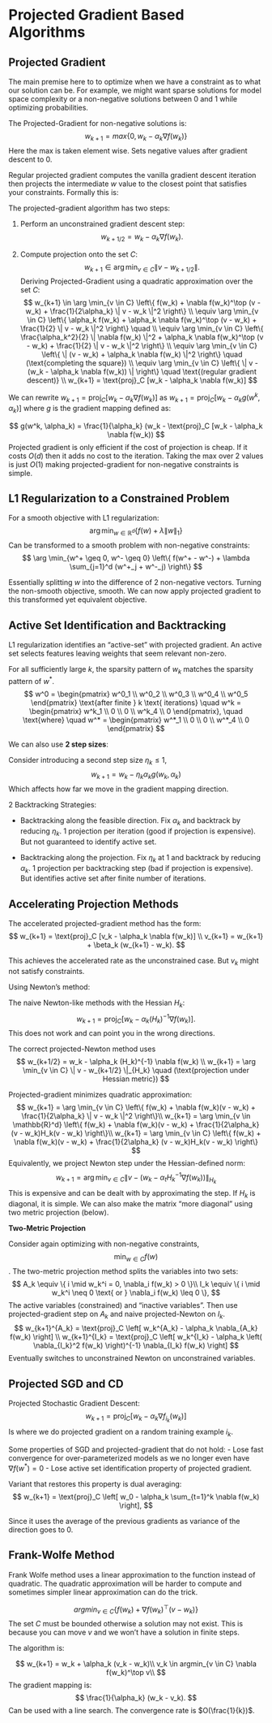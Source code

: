 # Projected Gradient Based Algorithms

## Projected Gradient

The main premise here to to optimize when we have a constraint as to what our solution can be. For example, we might want sparse solutions for model space complexity or a non-negative solutions between 0 and 1 while optimizing probabilities.

The Projected-Gradient for non-negative solutions is:
$$
w_{k+1} = max\{0, w_k - \alpha_k \nabla f(w_k)\}
$$
Here the max is taken element wise. Sets negative values after gradient descent to 0.

Regular projected gradient computes the vanilla gradient descent iteration then projects the intermediate $w$ value to the closest point that satisfies your constraints. Formally this is:

The projected-gradient algorithm has two steps:

1. Perform an unconstrained gradient descent step:
$$
w_{k+1/2} = w_k - \alpha_k \nabla f(w_k).
$$

2. Compute projection onto the set $C$:
$$
w_{k+1} \in \arg \min_{v \in C} \|v - w_{k+1/2}\|.
$$
Deriving Projected-Gradient using a quadratic approximation over the set $C$:
$$
w_{k+1} \in \arg \min_{v \in C} \left\{ f(w_k) + \nabla f(w_k)^\top (v - w_k) + \frac{1}{2\alpha_k} \| v - w_k \|^2 \right\} \\
\equiv \arg \min_{v \in C} \left\{ \alpha_k f(w_k) + \alpha_k \nabla f(w_k)^\top (v - w_k) + \frac{1}{2} \| v - w_k \|^2 \right\} \quad \\
\equiv \arg \min_{v \in C} \left\{ \frac{\alpha_k^2}{2} \| \nabla f(w_k) \|^2 + \alpha_k \nabla f(w_k)^\top (v - w_k) + \frac{1}{2} \| v - w_k \|^2 \right\} \\
\equiv \arg \min_{v \in C} \left\{ \| (v - w_k) + \alpha_k \nabla f(w_k) \|^2 \right\} \quad (\text{completing the square}) \\
\equiv \arg \min_{v \in C} \left\{ \| v - (w_k - \alpha_k \nabla f(w_k)) \| \right\} \quad \text{(regular gradient descent)} \\
w_{k+1} = \text{proj}_C [w_k - \alpha_k \nabla f(w_k)]
$$

We can rewrite $w_{k+1} = \text{proj}_C [w_k - \alpha_k \nabla f(w_k)]$ as $w_{k+1} = \text{proj}_C [w_k - \alpha_k g(w^k, \alpha_k)]$ where $g$ is the gradient mapping defined as:

$$
g(w^k, \alpha_k) = \frac{1}{\alpha_k} (w_k - \text{proj}_C [w_k - \alpha_k \nabla f(w_k))
$$
Projected gradient is only efficient if the cost of projection is cheap. If it costs $O(d)$ then it adds no cost to the iteration. Taking the max over 2 values is just $O(1)$ making projected-gradient for non-negative constraints is simple.


## L1 Regularization to a Constrained Problem


For a smooth objective with L1 regularization:
$$
\arg \min_{w \in \mathbb{R}^d} \left\{ f(w) + \lambda \| w \|_1 \right\}
$$
Can be transformed to a smooth problem with non-negative constraints:
$$
\arg \min_{w^+ \geq 0, w^- \geq 0} \left\{ f(w^+ - w^-) + \lambda \sum_{j=1}^d (w^+_j + w^-_j) \right\}
$$

Essentially splitting $w$ into the difference of 2 non-negative vectors. Turning the non-smooth objective, smooth. We can now apply projected gradient to this transformed yet equivalent objective.


## Active Set Identification and Backtracking

L1 regularization identifies an "active-set" with projected gradient. An active set selects features leaving weights that seem relevant non-zero.

For all sufficiently large $k$, the sparsity pattern of $w_k$ matches the sparsity pattern of $w^*$.
$$
w^0 = 
\begin{pmatrix}
w^0_1 \\
w^0_2 \\
w^0_3 \\
w^0_4 \\
w^0_5 
\end{pmatrix}
\text{after finite } k \text{ iterations} \quad
w^k = 
\begin{pmatrix}
w^k_1 \\
0 \\
0 \\
w^k_4 \\
0 
\end{pmatrix},
\quad \text{where} \quad
w^* = 
\begin{pmatrix}
w^*_1 \\
0 \\
0 \\
w^*_4 \\
0 
\end{pmatrix}
$$

We can also use **2 step sizes**:

Consider introducing a second step size $\eta_k \leq 1$,
$$
w_{k+1} = w_k - \eta_k \alpha_k g(w_k, \alpha_k)
$$
Which  affects how far we move in the gradient mapping direction.

2 Backtracking Strategies:

- Backtracking along the feasible direction. Fix $\alpha_k$ and backtrack by reducing $\eta_k$. 1 projection per iteration (good if projection is expensive). But not guaranteed to identify active set.

- Backtracking along the projection. Fix $\eta_k$ at 1 and backtrack by reducing $\alpha_k$. 1 projection per backtracking step (bad if projection is expensive). But identifies active set after finite number of iterations.

## Accelerating Projection Methods

The accelerated projected-gradient method has the form:
$$
w_{k+1} = \text{proj}_C [v_k - \alpha_k \nabla f(w_k)] \\
v_{k+1} = w_{k+1} + \beta_k (w_{k+1} - w_k).
$$

This achieves the accelerated rate as the unconstrained case. But $v_k$ might not satisfy constraints.

Using Newton's method:

The naive Newton-like methods with the Hessian $H_k$:
$$
w_{k+1} = \text{proj}_C \left[ w_k - \alpha_k (H_k)^{-1} \nabla f(w_k) \right].
$$
This does not work and can point you in the wrong directions.

The correct projected-Newton method uses
$$
w_{k+1/2} = w_k - \alpha_k (H_k)^{-1} \nabla f(w_k) \\
w_{k+1} = \arg \min_{v \in C} \| v - w_{k+1/2} \|_{H_k} \quad (\text{projection under Hessian metric})
$$

Projected-gradient minimizes quadratic approximation:
$$
w_{k+1} = \arg \min_{v \in C} \left\{ f(w_k) + \nabla f(w_k)(v - w_k) + \frac{1}{2\alpha_k} \| v - w_k \|^2 \right\}\\
w_{k+1} = \arg \min_{v \in \mathbb{R}^d} \left\{ f(w_k) + \nabla f(w_k)(v - w_k) + \frac{1}{2\alpha_k} (v - w_k)H_k(v - w_k) \right\}\\
w_{k+1} = \arg \min_{v \in C} \left\{ f(w_k) + \nabla f(w_k)(v - w_k) + \frac{1}{2\alpha_k} (v - w_k)H_k(v - w_k) \right\}
$$
Equivalently, we project Newton step under the Hessian-defined norm:
$$
w_{k+1} = \arg \min_{v \in C} \left\| v - \left(w_k - \alpha_t H_k^{-1} \nabla f(w_k)\right) \right\|_{H_k}
$$
This is expensive and can be dealt with by approximating the step. If $H_k$ is diagonal, it is simple. We can also make the matrix "more diagonal" using two metric projection (below).

**Two-Metric Projection**

Consider again optimizing with non-negative constraints, $$ \min_{w \in C} f(w) $$.
The two-metric projection method splits the variables into two sets:
$$
A_k \equiv \{ i \mid w_k^i = 0, \nabla_i f(w_k) > 0 \}\\
I_k \equiv \{ i \mid w_k^i \neq 0 \text{ or } \nabla_i f(w_k) \leq 0 \},
$$
The active variables (constrained) and “inactive variables”. Then use projected-gradient step on $A_k$ and naive projected-Newton on $I_k$.
$$
w_{k+1}^{A_k} = \text{proj}_C \left[ w_k^{A_k} - \alpha_k \nabla_{A_k} f(w_k) \right] \\
w_{k+1}^{I_k} = \text{proj}_C \left[ w_k^{I_k} - \alpha_k \left( \nabla_{I_k}^2 f(w_k) \right)^{-1} \nabla_{I_k} f(w_k) \right]
$$
Eventually switches to unconstrained Newton on unconstrained variables. 

## Projected SGD and CD

Projected Stochastic Gradient Descent:
$$
w_{k+1} = \text{proj}_C \left[ w_k - \alpha_k \nabla f_{i_k}(w_k) \right]
$$
Is where we do projected gradient on a random training example $i_k$.

Some properties of SGD and projected-gradient that do not hold:
- Lose fast convergence for over-parameterized models as we no longer even have $\nabla f(w^*) = 0$
- Lose active set identification property of projected gradient.

Variant that restores this property is dual averaging:
$$
w_{k+1} = \text{proj}_C \left[ w_0 - \alpha_k \sum_{t=1}^k \nabla f(w_k) \right],
$$

Since it uses the average of the previous gradients as variance of the direction goes to 0.

## Frank-Wolfe Method

Frank Wolfe method uses a linear approximation to the function instead of quadratic. The quadratic approximation will be harder to compute and sometimes simpler linear approximation can do the trick.

$$
argmin_{ v \in C} \left\{ f(w_k) + \nabla f(w_k)^\top (v - w_k) \right\}
$$
The set $C$ must be bounded otherwise a solution may not exist. This is because you can move $v$ and we won't have a solution in finite steps.


The algorithm is:

$$
w_{k+1} = w_k + \alpha_k (v_k - w_k)\\
v_k \in argmin_{v \in C} \nabla f(w_k)^\top v\\
$$
The gradient mapping is:
$$
\frac{1}{\alpha_k} (w_k - v_k).
$$
Can be used with a line search. The convergence rate is $O(\frac{1}{k})$.



















